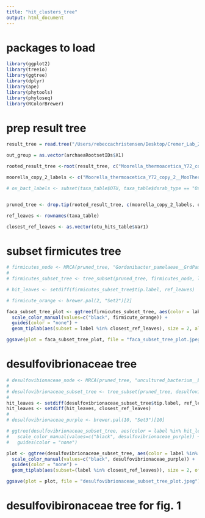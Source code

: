 ```yaml
---
title: "hit_clusters_tree"
output: html_document
---
```


# packages to load
```r
library(ggplot2)
library(treeio)
library(ggtree)
library(dplyr)
library(ape)
library(phytools)
library(phyloseq)
library(RColorBrewer)
```

# prep result tree
```r
result_tree = read.tree("/Users/rebeccachristensen/Desktop/Cremer_Lab_2022/main/workflow/out/raxmlOutputFinal/RAxML_labelledTree_noBootstrap_rooted.newick")

out_group = as.vector(archaeaRootsetIDs$X1)

rooted_result_tree <-root(result_tree, c("Moorella_thermoacetica_Y72_copy_2__MooTher5"), r = TRUE)

moorella_copy_2_labels <- c("Moorella_thermoacetica_Y72_copy_2__MooTher5", "Moorella_thermoacetica_ATCC_39073_copy_2__MooThe10")

# ox_bact_labels <- subset(taxa_table$OTU, taxa_table$dsrab_type == "Oxidative bacterial type DsrAB")


pruned_tree <- drop.tip(rooted_result_tree, c(moorella_copy_2_labels, ox_bact_labels))

ref_leaves <- rownames(taxa_table)

closest_ref_leaves <- as.vector(otu_hits_table$Var1)

```

# subset firmicutes tree
```r

# firmicutes_node <- MRCA(pruned_tree, "Gordonibacter_pamelaeae__GrdPame5", "Polluted_aquifer_clone_LGWK16__UncS1633")
# 
# firmicutes_subset_tree <- tree_subset(pruned_tree, firmicutes_node, levels_back = 0)

# hit_leaves <- setdiff(firmicutes_subset_tree$tip.label, ref_leaves)

# firmicute_orange <- brewer.pal(2, "Set2")[2]

faca_subset_tree_plot <- ggtree(firmicutes_subset_tree, aes(color = label %in% hit_leaves)) +
  scale_color_manual(values=c("black", firmicute_orange)) +
  guides(color = "none") +
  geom_tiplab(aes(subset = label %in% closest_ref_leaves), size = 2, align = T, offset = -0.5)

ggsave(plot = faca_subset_tree_plot, file = "faca_subset_tree_plot.jpeg")

```

# desulfovibrionaceae tree
```r
# desulfovibionaceae_node <- MRCA(pruned_tree, "uncultured_bacterium__EF645666", "Desulfovibrio_desulfuricans__DslDes24")
# 
# desulfovibrionaceae_subset_tree <- tree_subset(pruned_tree, desulfovibionaceae_node, levels_back = 0)
# 
hit_leaves <- setdiff(desulfovibrionaceae_subset_tree$tip.label, ref_leaves)
hit_leaves <- setdiff(hit_leaves, closest_ref_leaves)
# 
# desulfovibrionaceae_purple <- brewer.pal(10, "Set3")[10]

# ggtree(desulfovibrionaceae_subset_tree, aes(color = label %in% hit_leaves)) +
#   scale_color_manual(values=c("black", desulfovibrionaceae_purple)) +
#   guides(color = "none")

plot <- ggtree(desulfovibrionaceae_subset_tree, aes(color = label %in% hit_leaves)) +
  scale_color_manual(values=c("black", desulfovibrionaceae_purple)) +
  guides(color = "none") +
  geom_tiplab(aes(subset=(label %in% closest_ref_leaves)), size = 2, offset = -0.5, align = T)

ggsave(plot = plot, file = "desulfovibrionaceae_subset_tree_plot.jpeg")

```

# desulfovibironaceae tree for fig. 1
```r


```
